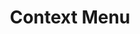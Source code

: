 ---
title: "Context Menu"
description: "Displays a menu to the user — such as a set of actions or functions — triggered by a button."
---